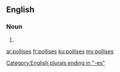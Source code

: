 ==English==

===Noun===
{{head|en}}

# {{plural of|pollis}}

[[Category:English plurals ending in "-es"]]

[[ar:pollises]]
[[fr:pollises]]
[[ku:pollises]]
[[my:pollises]]